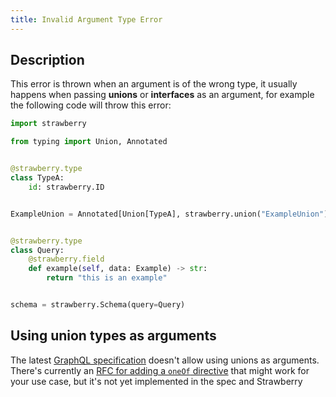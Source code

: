 ```yaml
---
title: Invalid Argument Type Error
---
```



## Description

This error is thrown when an argument is of the wrong type, it usually happens
when passing **unions** or **interfaces** as an argument, for example the
following code will throw this error:

```python
import strawberry

from typing import Union, Annotated


@strawberry.type
class TypeA:
    id: strawberry.ID


ExampleUnion = Annotated[Union[TypeA], strawberry.union("ExampleUnion")]


@strawberry.type
class Query:
    @strawberry.field
    def example(self, data: Example) -> str:
        return "this is an example"


schema = strawberry.Schema(query=Query)
```

## Using union types as arguments

The latest [GraphQL specification](https://spec.graphql.org/October2021/)
doesn't allow using unions as arguments. There's currently an
[RFC for adding a `oneOf` directive](https://github.com/graphql/graphql-spec/pull/825)
that might work for your use case, but it's not yet implemented in the spec and
Strawberry
